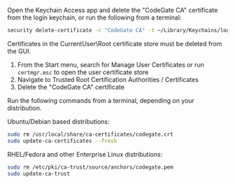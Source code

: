 
<Tabs groupId="os">
<TabItem value="macos" label="macOS" default>

Open the Keychain Access app and delete the "CodeGate CA" certificate from the
login keychain, or run the following from a terminal:

```bash
security delete-certificate -c "CodeGate CA" -t ~/Library/Keychains/login.keychain
```

</TabItem>
<TabItem value="windows" label="Windows">

Certificates in the CurrentUser\Root certificate store must be deleted from the
GUI.

1. From the Start menu, search for Manage User Certificates or run `certmgr.msc`
   to open the user certificate store
1. Navigate to Trusted Root Certification Authorities / Certificates
1. Delete the "CodeGate CA" certificate

</TabItem>
<TabItem value="linux" label="Linux">

Run the following commands from a terminal, depending on your distribution.

Ubuntu/Debian based distributions:

```bash
sudo rm /usr/local/share/ca-certificates/codegate.crt
sudo update-ca-certificates --fresh
```

RHEL/Fedora and other Enterprise Linux distributions:

```bash
sudo rm /etc/pki/ca-trust/source/anchors/codegate.pem
sudo update-ca-trust
```

</TabItem>
</Tabs>
